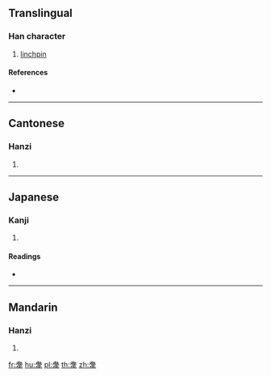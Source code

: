 {{character info/new}}
==Translingual==

===Han character===
{{Han char|rn=136|rad=舛|as=07|sn=13|four=40503|canj=DMVVQ}}

# [[linchpin]]

====References====
* {{Han ref|kx=1008.150|dkj=30341|dj=1465.150|hdz=10058.050|uh=821D|ud=33309|bh=DFA3|bd=57251}}

----

==Cantonese==

===Hanzi===
{{yue-hanzi|jyut=hat6|y=hat6}}

# {{defn|lang=yue|sort=舛07}}

----

==Japanese==

===Kanji===
{{ja-kanji|grade=|rs=舛07}}

# {{defn|lang=ja|sort=舛07}}

====Readings====
* {{ja-readings|on=[[かつ]] (katsu), [[げち]] (gechi)|kun=[[くさび]] (kusabi)|nanori=}}

----

==Mandarin==

===Hanzi===
{{cmn-hanzi|pin=[[xiá]] ([[xia2]])|wg=hsia<sup>2</sup>}}

# {{defn|lang=cmn|sort=舛07}}

[[fr:舝]]
[[hu:舝]]
[[pl:舝]]
[[th:舝]]
[[zh:舝]]